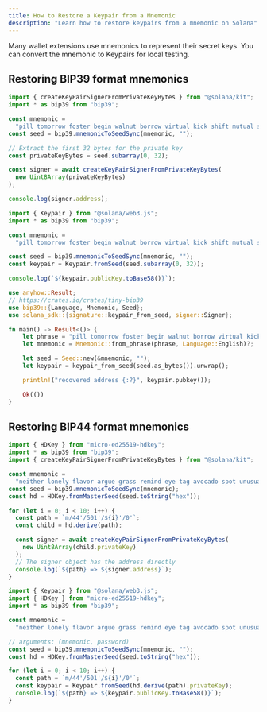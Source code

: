 ```yaml
---
title: How to Restore a Keypair from a Mnemonic
description: "Learn how to restore keypairs from a mnemonic on Solana"
---
```


Many wallet extensions use mnemonics to represent their secret keys. You can
convert the mnemonic to Keypairs for local testing.

## Restoring BIP39 format mnemonics

<CodeTabs flags="r">

```ts !! title="Kit"
import { createKeyPairSignerFromPrivateKeyBytes } from "@solana/kit";
import * as bip39 from "bip39";

const mnemonic =
  "pill tomorrow foster begin walnut borrow virtual kick shift mutual shoe scatter";
const seed = bip39.mnemonicToSeedSync(mnemonic, "");

// Extract the first 32 bytes for the private key
const privateKeyBytes = seed.subarray(0, 32);

const signer = await createKeyPairSignerFromPrivateKeyBytes(
  new Uint8Array(privateKeyBytes)
);

console.log(signer.address);
```

```ts !! title="Legacy"
import { Keypair } from "@solana/web3.js";
import * as bip39 from "bip39";

const mnemonic =
  "pill tomorrow foster begin walnut borrow virtual kick shift mutual shoe scatter";

const seed = bip39.mnemonicToSeedSync(mnemonic, "");
const keypair = Keypair.fromSeed(seed.subarray(0, 32));

console.log(`${keypair.publicKey.toBase58()}`);
```

```rs !! title="Rust"
use anyhow::Result;
// https://crates.io/crates/tiny-bip39
use bip39::{Language, Mnemonic, Seed};
use solana_sdk::{signature::keypair_from_seed, signer::Signer};

fn main() -> Result<()> {
    let phrase = "pill tomorrow foster begin walnut borrow virtual kick shift mutual shoe scatter";
    let mnemonic = Mnemonic::from_phrase(phrase, Language::English)?;

    let seed = Seed::new(&mnemonic, "");
    let keypair = keypair_from_seed(seed.as_bytes()).unwrap();

    println!("recovered address {:?}", keypair.pubkey());

    Ok(())
}
```

</CodeTabs>

## Restoring BIP44 format mnemonics

<CodeTabs flags="r">

```ts !! title="Kit"
import { HDKey } from "micro-ed25519-hdkey";
import * as bip39 from "bip39";
import { createKeyPairSignerFromPrivateKeyBytes } from "@solana/kit";

const mnemonic =
  "neither lonely flavor argue grass remind eye tag avocado spot unusual intact";
const seed = bip39.mnemonicToSeedSync(mnemonic);
const hd = HDKey.fromMasterSeed(seed.toString("hex"));

for (let i = 0; i < 10; i++) {
  const path = `m/44'/501'/${i}'/0'`;
  const child = hd.derive(path);

  const signer = await createKeyPairSignerFromPrivateKeyBytes(
    new Uint8Array(child.privateKey)
  );
  // The signer object has the address directly
  console.log(`${path} => ${signer.address}`);
}
```

```ts !! title="Legacy"
import { Keypair } from "@solana/web3.js";
import { HDKey } from "micro-ed25519-hdkey";
import * as bip39 from "bip39";

const mnemonic =
  "neither lonely flavor argue grass remind eye tag avocado spot unusual intact";

// arguments: (mnemonic, password)
const seed = bip39.mnemonicToSeedSync(mnemonic, "");
const hd = HDKey.fromMasterSeed(seed.toString("hex"));

for (let i = 0; i < 10; i++) {
  const path = `m/44'/501'/${i}'/0'`;
  const keypair = Keypair.fromSeed(hd.derive(path).privateKey);
  console.log(`${path} => ${keypair.publicKey.toBase58()}`);
}
```

</CodeTabs>
